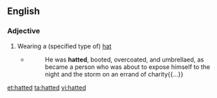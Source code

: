 ==English==

===Adjective===
{{en-adj|-}}

# {{label|en|chiefly|in combination}} Wearing a (specified type of) [[hat]]
#* {{w|Ambrose Bierce}}
#*: He was '''hatted''', booted, overcoated, and umbrellaed, as became a person who was about to expose himself to the night and the storm on an errand of charity{{...}}

[[et:hatted]]
[[ta:hatted]]
[[vi:hatted]]